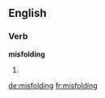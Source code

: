 ==English==

===Verb===
'''misfolding'''

# {{present participle of|misfold}}

[[de:misfolding]]
[[fr:misfolding]]